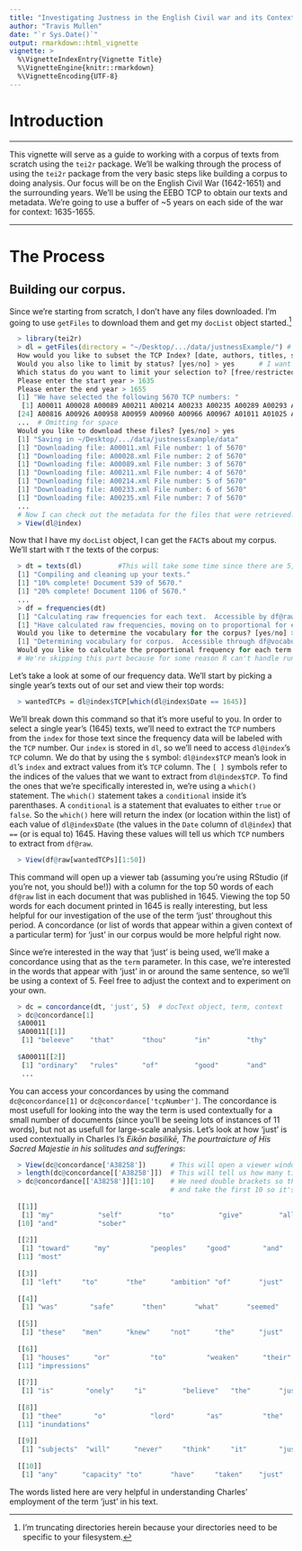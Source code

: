 ```yaml
---
title: "Investigating Justness in the English Civil war and its Contexts Using `tei2r`"
author: "Travis Mullen"
date: "`r Sys.Date()`"
output: rmarkdown::html_vignette
vignette: >
  %\VignetteIndexEntry{Vignette Title}
  %\VignetteEngine{knitr::rmarkdown}
  %\VignetteEncoding{UTF-8}
---
```

# Introduction
***

This vignette will serve as a guide to working with a corpus of texts from scratch using the `tei2r` package.  We'll be walking through the process of using the `tei2r` package from the very basic steps like building a corpus to doing analysis.  Our focus will be on the English Civil War (1642-1651) and the surrounding years.  We'll be using the EEBO TCP to obtain our texts and metadata.  We're going to use a buffer of ~5 years on each side of the war for context: 1635-1655.

***
# The Process

## Building our corpus.
Since we're starting from scratch, I don't have any files downloaded. I'm going to use `getFiles` to download them and get my `docList` object started.^[I'm truncating directories herein because your directories need to be specific to your filesystem.]

```r
  > library(tei2r)
  > dl = getFiles(directory = "~/Desktop/.../data/justnessExample/") # Takes some time to load as it must read in whole TCP metadata
  How would you like to subset the TCP Index? [date, authors, titles, status, subject] > date
  Would you also like to limit by status? [yes/no] > yes      # I want to limit the status because I can only download free files.
  Which status do you want to limit your selection to? [free/restricted] > free
  Please enter the start year > 1635
  Please enter the end year > 1655
  [1] "We have selected the following 5670 TCP numbers: "
   [1] A00011 A00028 A00089 A00211 A00214 A00233 A00235 A00289 A00293 A00395 A00426 A00459 A00475 A00478 A00510 A00519 A00573 A00586 A00604 A00695 A00737 A00749 A00761
  [24] A00816 A00926 A00958 A00959 A00960 A00966 A00967 A01011 A01025 A01038 A01039 A01049 A01052 A01059 A01084 A01089 A01108 A01139 A01158 A01210 A01234 A01253 A01342
  ...  # Omitting for space
  Would you like to download these files? [yes/no] > yes
  [1] "Saving in ~/Desktop/.../data/justnessExample/data"
  [1] "Downloading file: A00011.xml File number: 1 of 5670"
  [1] "Downloading file: A00028.xml File number: 2 of 5670"
  [1] "Downloading file: A00089.xml File number: 3 of 5670"
  [1] "Downloading file: A00211.xml File number: 4 of 5670"
  [1] "Downloading file: A00214.xml File number: 5 of 5670"
  [1] "Downloading file: A00233.xml File number: 6 of 5670"
  [1] "Downloading file: A00235.xml File number: 7 of 5670"
  ...
  # Now I can check out the metadata for the files that were retrieved:
  > View(dl@index)
```
Now that I have my `docList` object, I can get the `FACT`s about my corpus.  We'll start with `T` the texts of the corpus:

```r
  > dt = texts(dl)         #This will take some time since there are 5,670.
  [1] "Compiling and cleaning up your texts."
  [1] "10% complete! Document 539 of 5670."
  [1] "20% complete! Document 1106 of 5670."
  ...
  > df = frequencies(dt)
  [1] "Calculating raw frequencies for each text.  Accessible by df@raw"
  [1] "Have calculated raw frequencies, moving on to proportional for each term in each text. Accessible by df@proportional."
  Would you like to determine the vocabulary for the corpus? [yes/no] > yes
  [1] "Determining vocabulary for corpus.  Accessible through df@vocabulary."
  Would you like to calculate the proportional frequency for each term across the corpus? (This may take quite some time) [yes/no] > No
  # We're skipping this part because for some reason R can't handle running this for a corpus this large.
```

Let's take a look at some of our frequency data.  We'll start by picking a single year's texts out of our set and view their top words:

```r
  > wantedTCPs = dl@index$TCP[which(dl@index$Date == 1645)]
```
We'll break down this command so that it's more useful to you.  In order to select a single year's (1645) texts, we'll need to extract the `TCP` numbers from the `index` for those text since the frequency data will be labeled with the `TCP` number.  Our `index` is stored in `dl`, so we'll need to access `dl@index`'s `TCP` column.  We do that by using the `$` symbol: `dl@index$TCP` mean's look in `dl`'s `index` and extract values from it's `TCP` column.  The `[ ]` symbols refer to the indices of the values that we want to extract from `dl@index$TCP`.  To find the ones that we're specifically interested in, we're using a `which()` statement.  The `which()` statement takes a `conditional` inside it's parenthases. A `conditional` is a statement that evaluates to either `true` or `false`.  So the `which()` here will return the index (or location within the list) of each value of `dl@index$Date` (the values in the `Date` column of `dl@index`) that `==` (or is equal to) 1645.  Having these values will tell us which `TCP` numbers to extract from `df@raw`.

```r
  > View(df@raw[wantedTCPs][1:50])
```

This command will open up a viewer tab (assuming you're using RStudio (if you're not, you should be!)) with a column for the top 50 words of each `df@raw` list in each document that was published in 1645.   Viewing the top 50 words for each document printed in 1645 is really interesting, but less helpful for our investigation of the use of the term 'just' throughout this period.  A concordance (or list of words that appear within a given context of a particular term) for 'just' in our corpus would be more helpful right now.

Since we're interested in the way that 'just' is being used, we'll make a concordance using that as the `term` parameter.  In this case, we're interested in the words that appear with 'just' in or around the same sentence, so we'll be using a context of 5.  Feel free to adjust the context and to experiment on your own.

```r
  > dc = concordance(dt, 'just', 5)  # docText object, term, context
  > dc@concordance[1]
  $A00011
  $A00011[[1]]
   [1] "beleeve"    "that"       "thou"       "in"         "thy"        "just"       "judgement"  "restrained" "and"        "withheld"   "from"      
  
  $A00011[[2]]
   [1] "ordinary"   "rules"      "of"         "good"       "and"        "just"       "government" "of"         "the"        "subject"    "the" 
   ...
```

You can access your concordances by using the command `dc@concordance[1]` or `dc@concordance['tcpNumber']`.  The concordance is most usefull for looking into the way the term is used contextually for a small number of documents (since you'll be seeing lots of instances of 11 words), but not as usefull for large-scale analysis.  Let's look at how 'just' is used contextually in Charles I's _Eikōn basilikē, The pourtraicture of His Sacred Majestie in his solitudes and sufferings_:

```r
  > View(dc@concordance['A38258'])      # This will open a viewer window that you can use to view the whole list.
  > length(dc@concordance[['A38258']])  # This will tell us how many times 'just' appears in the text.
  > dc@concordance[['A38258']][1:10]    # We need double brackets so that we can access the interior values of the list
                                        # and take the first 10 so it's more maneagable to view in the console.
                                        
  [[1]]
   [1] "my"           "self"         "to"           "give"         "all"          "just"         "satisfaction" "to"           "modest"      
  [10] "and"          "sober"       
  
  [[2]]
   [1] "toward"      "my"          "peoples"     "good"        "and"         "just"        "contentment" "pleased"     "my"          "self"       
  [11] "most"       
  
  [[3]]
   [1] "left"     "to"       "the"      "ambition" "of"       "just"     "monarchs" "as"       "their"    "greatest" "honour"  
  
  [[4]]
   [1] "was"        "safe"       "then"       "what"       "seemed"     "just"       "preferring" "the"        "outward"    "peace"      "of"        
  
  [[5]]
   [1] "these"    "men"      "knew"     "not"      "the"      "just"     "motives"  "and"      "pregnant" "grounds"  "with"    
  
  [[6]]
   [1] "houses"      "or"          "to"          "weaken"      "their"       "just"        "authority"   "by"          "any"         "violent"    
  [11] "impressions"
  
  [[7]]
   [1] "is"        "onely"     "i"         "believe"   "the"       "just"      "avenger"   "of"        "all"       "disorders" "will"     
  
  [[8]]
   [1] "thee"        "o"           "lord"        "as"          "the"         "just"        "cause"       "of"          "these"       "popular"    
  [11] "inundations"
  
  [[9]]
   [1] "subjects"  "will"      "never"     "think"     "it"        "just"      "or"        "fit"       "that"      "my"        "condition"
  
  [[10]]
   [1] "any"      "capacity" "to"       "have"     "taken"    "just"     "revenge"  "in"       "an"       "hostile"  "and"
```

The words listed here are very helpful in understanding Charles' employment of the term 'just' in his text.


